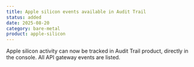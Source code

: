 ```yaml
---
title: Apple silicon events available in Audit Trail
status: added
date: 2025-08-20
category: bare-metal
product: apple-silicon
---
```


Apple silicon activity can now be tracked in Audit Trail product, directly in the console. All API gateway events are listed.

